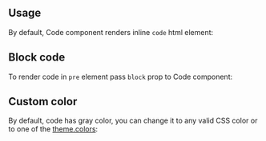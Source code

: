 

## Usage

By default, Code component renders inline `code` html element:

<Demo data={CodeDemos.usage} />

## Block code

To render code in `pre` element pass `block` prop to Code component:

<Demo data={CodeDemos.block} />

## Custom color

By default, code has gray color, you can change it to any valid CSS color or to one
of the [theme.colors](/theming/colors):

<Demo data={CodeDemos.colors} />
